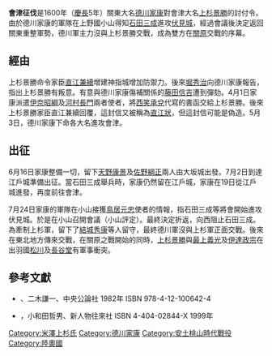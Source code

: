 {{japanese|japanese=会津征伐|kana=あいづせいばつ|romaji=Aizu Seibatsu}}
{{Campaignbox Sekigahara}}

'''會津征伐'''是1600年（[[慶長|慶長]]5年）關東大名[[德川家康|德川家康]]對會津大名[[上杉景勝|上杉景勝]]的討付令。由於德川家康的軍隊在上野國小山得知[[石田三成|石田三成]]進攻[[伏見城之戰|伏見城]]，經過會議後決定返回關東重整軍勢，德川軍主力沒與上杉景勝交戰，成為雙方在[[關原之戰|關原]]交戰的序幕。

==經由==
上杉景勝命令家臣[[直江兼續|直江兼續]]增建神指城增加防禦力。後來[[堀秀治|堀秀治]]向德川家康報告，指出上杉景勝有叛意。有意與德川家康傷補關係的[[藤田信吉|藤田信吉]]遭到彈劾。4月1日家康派遣[[伊奈昭綱|伊奈昭綱]]及[[河村長門|河村長門]]兩者使者，將[[西笑承兌|西笑承兌]]代寫的書函交給上杉景勝。後來上杉景勝家臣直江兼續回覆，這封信又被稱為[[直江狀|直江狀]]，但這封信可能是偽造。5月3日，德川家康下命各大名進攻會津。

==出征==
6月16日家康整備一切，留下[[天野康景|天野康景]]及[[佐野綱正|佐野綱正]]兩人由大坂城出發。7月2日到達江戶城準備出征。當石田三成舉兵時，家康仍然留在江戶城，家康在19日從江戶城進發，再度前往會津。

7月24日家康的軍隊在小山接獲[[鳥居元忠|鳥居元忠]]使者的情報，指石田三成等將會開始進攻伏見城。於是在小山召開會議（小山評定）。最終決定折返，向西阻止石田三成。為牽制上杉軍，留下了[[結城秀康|結城秀康]]等人留守，最終德川軍沒與上杉軍正面交戰。後來在東北地方傳來交戰，在關原之戰開始的同時，[[上杉景勝|上杉景勝]]與[[最上義光|最上義光]]及[[伊達政宗|伊達政宗]]在出羽國[[松川之戰|松川]]及[[長谷堂城之戰|長谷堂]]有軍事衝突。

==參考文獻==
*{{lang|ja|関ケ原合戦―戦国のいちばん長い日}}、二木謙一、中央公論社 1982年 ISBN 978-4-12-100642-4
*{{lang|ja|関ケ原から大坂の陣へ}}，小和田哲男、新人物往來社 ISBN 4-404-02844-X 1999年

{{DEFAULTSORT:Aizu Seibatsu}}

[[Category:米澤上杉氏|Category:米澤上杉氏]]
[[Category:德川家康|Category:德川家康]]
[[Category:安土桃山時代戰役|Category:安土桃山時代戰役]]
[[Category:陸奧國|Category:陸奧國]]